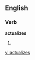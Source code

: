 
==English==

===Verb===
'''actualizes'''

# {{third-person singular of|[[actualize]]}}

[[vi:actualizes]]